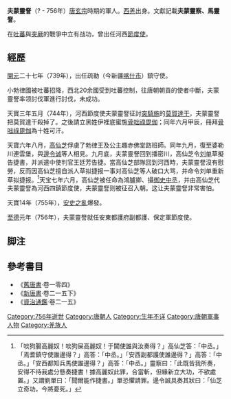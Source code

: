 {{roughtranslation|time=2016-04-27T16:22:17+00:00}}
'''夫蒙靈詧'''（? - 756年）[[唐玄宗|唐玄宗]]時期的軍人。[[古羌人|西羌]]出身。文獻記載'''夫蒙靈察、馬靈詧'''。

在[[吐蕃|吐蕃]]與[[突厥汗国|突厥]]的戰爭中立有战功，曾出任河西[[节度使|節度使]]。

== 經歷 ==
[[开元|開元]]二十七年（739年），出任疏勒（今新疆[[喀什市|喀什市]]）鎮守使。

小勃律國被吐蕃招降，西北20余國受到吐蕃控制，往唐朝朝貢的使者中斷，夫蒙靈詧率领討伐軍進行討伐，未成功。

天寶三年五月（744年），河西節度使夫蒙靈詧征討[[突騎施|突騎施]]的[[莫賀達干|莫賀達干]]，夫蒙靈詧把莫賀達干殺掉了。之後請立黑姓伊裡底蜜施[[骨咄祿毘伽|骨咄祿毘伽]]；同年六月甲辰，冊拜[[骨咄祿毘伽|骨咄祿毘伽]]為十姓可汗。

天寶六年八月，[[高仙芝|高仙芝]]俘虜了勃律王及公主趣赤佛堂路班師。同年九月，復至婆勒川連雲堡，與[[边令诚|邊令诚]]等人相見。九月底，夫蒙靈詧回到播密川，高仙芝令[[刘单|刘单]]草擬告捷書，并派遣中使判官王廷芳告捷。當高仙芝部隊回到河西時，夫蒙靈詧沒有慰勞，反而因高仙芝擅自派人草拟捷报一事对高仙芝等人破口大骂，并命令刘单重新草拟捷报。<ref>「啖狗腸高麗奴！啖狗屎高麗奴！于闐使誰與汝奏得？」高仙芝答：「中丞。」「焉耆鎮守使誰邊得？」高答：「中丞。」「安西副都護使誰邊得？」高答：「中丞。」「安西都知兵馬使誰邊得？」高答：「中丞。」靈察曰：「此既皆我所奏，安得不待我處分懸奏捷書！據高麗奴此罪，合當斬，但緣新立大功，不欲處置。」又謂劉單曰：「聞爾能作捷書。」單恐懼請罪。邊令誠具奏其狀曰：「仙芝立奇功，今將憂死。」</ref>天宝七年六月，高仙芝被任命為鴻臚卿、攝[[御史中丞|御史中丞]]，并由高仙芝代夫蒙靈詧為河西四鎮節度使，夫蒙靈詧则被征召入朝。这让夫蒙靈詧非常害怕。

天寶14年（755年），[[安史之亂|安史之亂]]爆發。

[[至德_(唐朝)|至德]]元年（756年），夫蒙靈詧就任安東都護府副都護、保定軍節度使。

== 脚注 ==
{{Reflist}}

== 參考書目 ==
* 《[[舊唐書|舊唐書]]·卷一零四》
* 《[[新唐書|新唐書]]·卷二一五下》
* 《[[資治通鑑|資治通鑑]]·卷二一五》

{{中国历史小作品}}
{{唐朝人小作品}}
[[Category:756年逝世|Category:756年逝世]]
[[Category:唐朝人|Category:唐朝人]]
[[Category:生年不详|Category:生年不详]]
[[Category:唐朝軍事人物|Category:唐朝軍事人物]]
[[Category:羌族人|Category:羌族人]]